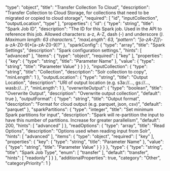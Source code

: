   "type": "object",
  "title": "Transfer Collection To Cloud",
  "description": "Transfer Collection to Cloud Storage, for collections that need to be migrated or copied to cloud storage",
  "required": [
    "id",
    "inputCollection",
    "outputLocation",
    "type"
  ],
  "properties": {
    "id": {
      "type": "string",
      "title": "Spark Job ID",
      "description": "The ID for this Spark job. Used in the API to reference this job. Allowed characters: a-z, A-Z, dash (-) and underscore (_). Maximum length: 63 characters.",
      "maxLength": 63,
      "pattern": "[a-zA-Z][_\\-a-zA-Z0-9]*[a-zA-Z0-9]?"
    },
    "sparkConfig": {
      "type": "array",
      "title": "Spark Settings",
      "description": "Spark configuration settings.",
      "hints": [
        "advanced"
      ],
      "items": {
        "type": "object",
        "required": [
          "key"
        ],
        "properties": {
          "key": {
            "type": "string",
            "title": "Parameter Name"
          },
          "value": {
            "type": "string",
            "title": "Parameter Value"
          }
        }
      }
    },
    "inputCollection": {
      "type": "string",
      "title": "Collection",
      "description": "Solr collection to copy",
      "minLength": 1
    },
    "outputLocation": {
      "type": "string",
      "title": "Output Location",
      "description": "URI of output location (e.g. s3a://..., gs://..., wasb://...)",
      "minLength": 1
    },
    "overwriteOutput": {
      "type": "boolean",
      "title": "Overwrite Output",
      "description": "Overwrite output collection",
      "default": true
    },
    "outputFormat": {
      "type": "string",
      "title": "Output format",
      "description": "Format for cloud output (e.g. parquet, json, csv)",
      "default": "parquet"
    },
    "sparkPartitions": {
      "type": "integer",
      "title": "Set minimum Spark partitions for input",
      "description": "Spark will re-partition the input to have this number of partitions. Increase for greater parallelism",
      "default": 200,
      "hints": [
        "advanced"
      ]
    },
    "readOptions": {
      "type": "array",
      "title": "Read Options",
      "description": "Options used when reading input from Solr",
      "hints": [
        "advanced"
      ],
      "items": {
        "type": "object",
        "required": [
          "key"
        ],
        "properties": {
          "key": {
            "type": "string",
            "title": "Parameter Name"
          },
          "value": {
            "type": "string",
            "title": "Parameter Value"
          }
        }
      }
    },
    "type": {
      "type": "string",
      "title": "Spark Job Type",
      "enum": [
        "transfer"
      ],
      "default": "transfer",
      "hints": [
        "readonly"
      ]
    }
  },
  "additionalProperties": true,
  "category": "Other",
  "categoryPriority": 1
}
